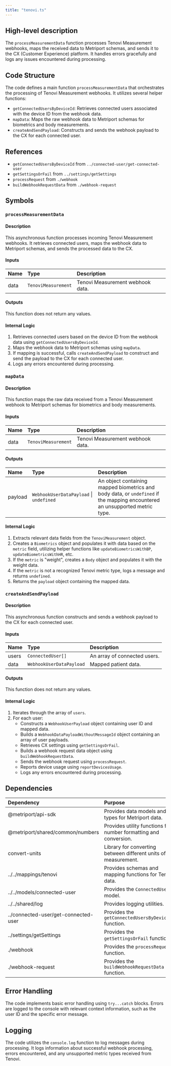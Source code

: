 ```yaml
---
title: "tenovi.ts"
---
```


## High-level description
The `processMeasurementData` function processes Tenovi Measurement webhooks, maps the received data to Metriport schemas, and sends it to the CX (Customer Experience) platform. It handles errors gracefully and logs any issues encountered during processing.

## Code Structure
The code defines a main function `processMeasurementData` that orchestrates the processing of Tenovi Measurement webhooks. It utilizes several helper functions:
- `getConnectedUsersByDeviceId`: Retrieves connected users associated with the device ID from the webhook data.
- `mapData`: Maps the raw webhook data to Metriport schemas for biometrics and body measurements.
- `createAndSendPayload`: Constructs and sends the webhook payload to the CX for each connected user.

## References
- `getConnectedUsersByDeviceId` from `../connected-user/get-connected-user`
- `getSettingsOrFail` from `../settings/getSettings`
- `processRequest` from `./webhook`
- `buildWebhookRequestData` from `./webhook-request`

## Symbols
### `processMeasurementData`
#### Description
This asynchronous function processes incoming Tenovi Measurement webhooks. It retrieves connected users, maps the webhook data to Metriport schemas, and sends the processed data to the CX.

#### Inputs
| Name | Type | Description |
|:-----|:-----|:------------|
| data | `TenoviMeasurement` | Tenovi Measurement webhook data. |

#### Outputs
This function does not return any values.

#### Internal Logic
1. Retrieves connected users based on the device ID from the webhook data using `getConnectedUsersByDeviceId`.
2. Maps the webhook data to Metriport schemas using `mapData`.
3. If mapping is successful, calls `createAndSendPayload` to construct and send the payload to the CX for each connected user.
4. Logs any errors encountered during processing.

### `mapData`
#### Description
This function maps the raw data received from a Tenovi Measurement webhook to Metriport schemas for biometrics and body measurements.

#### Inputs
| Name | Type | Description |
|:-----|:-----|:------------|
| data | `TenoviMeasurement` | Tenovi Measurement webhook data. |

#### Outputs
| Name | Type | Description |
|:-----|:-----|:------------|
| payload | `WebhookUserDataPayload` \| `undefined` | An object containing mapped biometrics and body data, or `undefined` if the mapping encountered an unsupported metric type. |

#### Internal Logic
1. Extracts relevant data fields from the `TenoviMeasurement` object.
2. Creates a `Biometrics` object and populates it with data based on the `metric` field, utilizing helper functions like `updateBiometricsWithBP`, `updateBiometricsWithHR`, etc.
3. If the `metric` is "weight", creates a `Body` object and populates it with the weight data.
4. If the `metric` is not a recognized Tenovi metric type, logs a message and returns `undefined`.
5. Returns the `payload` object containing the mapped data.

### `createAndSendPayload`
#### Description
This asynchronous function constructs and sends a webhook payload to the CX for each connected user.

#### Inputs
| Name | Type | Description |
|:-----|:-----|:------------|
| users | `ConnectedUser[]` | An array of connected users. |
| data | `WebhookUserDataPayload` | Mapped patient data. |

#### Outputs
This function does not return any values.

#### Internal Logic
1. Iterates through the array of `users`.
2. For each user:
    - Constructs a `WebhookUserPayload` object containing user ID and mapped data.
    - Builds a `WebhookDataPayloadWithoutMessageId` object containing an array of user payloads.
    - Retrieves CX settings using `getSettingsOrFail`.
    - Builds a webhook request data object using `buildWebhookRequestData`.
    - Sends the webhook request using `processRequest`.
    - Reports device usage using `reportDevicesUsage`.
    - Logs any errors encountered during processing.

## Dependencies
| Dependency | Purpose |
|:-----------|:--------|
| @metriport/api-sdk | Provides data models and types for Metriport data. |
| @metriport/shared/common/numbers | Provides utility functions for number formatting and conversion. |
| convert-units | Library for converting between different units of measurement. |
| ../../mappings/tenovi | Provides schemas and mapping functions for Tenovi data. |
| ../../models/connected-user | Provides the `ConnectedUser` model. |
| ../../shared/log | Provides logging utilities. |
| ../connected-user/get-connected-user | Provides the `getConnectedUsersByDeviceId` function. |
| ../settings/getSettings | Provides the `getSettingsOrFail` function. |
| ./webhook | Provides the `processRequest` function. |
| ./webhook-request | Provides the `buildWebhookRequestData` function. |

## Error Handling
The code implements basic error handling using `try...catch` blocks. Errors are logged to the console with relevant context information, such as the user ID and the specific error message.

## Logging
The code utilizes the `console.log` function to log messages during processing. It logs information about successful webhook processing, errors encountered, and any unsupported metric types received from Tenovi.
